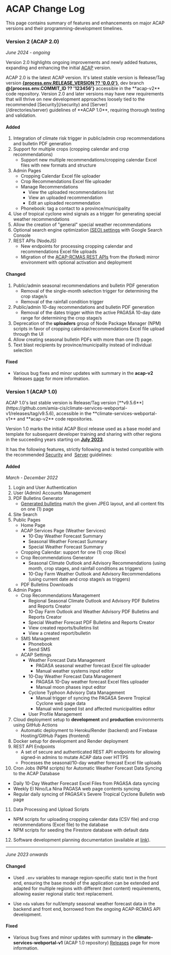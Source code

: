
# ACAP Change Log

This page contains summary of features and enhancements on major ACAP versions and their programming-development timelines.

<Steps>

### Version 2 (ACAP 2.0)

_June 2024 - ongoing_

Version 2.0 highlights ongoing improvements and newly added features, expanding and enhancing the initial [ACAP](#version-1-acap-10) version.

<Callout type="info" emoji="ℹ️">
ACAP 2.0 is the latest ACAP version. It's latest stable version is Release/Tag version <b><a href={process.env.RELEASE_PAGE}><u>{process.env.RELEASE_VERSION ?? '0.0.0'}</u></a></b>, dev branch <b>@{process.env.COMMIT_ID ?? '123456'}</b> accessible in the **acap-v2** code repository.
</Callout>

<Callout>
Version 2.0 and later versions may have new requirements that will thrive on new development approaches loosely tied to the recommended [Security](/security) and [Server](/directories/server) guidelines of **ACAP 1.0**, requiring thorough testing and validation.
</Callout>

<br />

<div className="text-semibold text-sm text-slate-500 no-underline">

#### Added

1. Integration of climate risk trigger in public/admin crop recommendations and bulletin PDF generation
2. Support for multiple crops (cropping calendar and crop recommendations)
   - Support new multiple recommendations/cropping calendar Excel files with new formats and structure
3. Admin Pages
   - Cropping Calendar Excel file uploader
   - Crop Recommendations Excel file uploader
   - Manage Recommendations
      - View the uploaded recommendations list
      - View an uploaded recommendation
      - Edit an uploaded recommendation
   - Phonebook: tag a contact to a province/municipality
4. Use of tropical cyclone wind signals as a trigger for generating special weather recommendations
5. Allow the creation of "general" special weather recommendations
6. Optional search engine optimization [(SEO) settings](/post-installation/google-search) with Google Search Console
7. REST APIs (NodeJS)
   - New endpoints for processing cropping calendar and recommendations Excel file uploads
   - Migration of the [ACAP-RCMAS REST APIs](/post-installation/acap-rcmas-api) from the (forked) mirror environment with optional activation and deployment

#### Changed

1. Public/admin seasonal recommendations and bulletin PDF generation
   - Removal of the single-month selection trigger for determining the crop stage/s
   - Removal of the rainfall condition trigger
2. Public/admin 10-day recommendations and bulletin PDF generation
   - Removal of the dates trigger within the active PAGASA 10-day date range for determining the crop stage/s
3. Deprecation of the **uploaders** group of Node Package Manager (NPM) scripts in favor of cropping calendar/recommendations Excel file upload through the UI
4. Allow creating seasonal bulletin PDFs with more than one (1) page.
5. Text blast recipients by province/municipality instead of individual selection

#### Fixed

- Various bug fixes and minor updates with summary in the **acap-v2** Releases [page](https://github.com/amia-cis/acap-v2/releases) for more information.
</div>

### Version 1 (ACAP 1.0)

<Callout type="info" emoji="ℹ️">
ACAP 1.0's last stable version is Release/Tag version [**v9.5.6**](https://github.com/amia-cis/climate-services-webportal-v1/releases/tag/v9.5.6), accessible in the **climate-services-webportal-v1** and **acap-v2** code repositories.
</Callout>

Version 1.0 marks the initial ACAP Bicol release used as a base model and template for subsequent developer training and sharing with other regions in the succeeding years starting on [**July 2023**](https://uplbfi.org/?p=2097).

It has the following features, strictly following and is tested compatible with the recommended [Security](/security) and  [Server](/directories/server) guidelines:

<div className="text-semibold text-sm text-slate-500 no-underline">

#### Added

_March - December 2022_

1. Login and User Authentication
2. User (Admin) Accounts Management
3. PDF Bulletins Generator
   - [Generated bulletins](/articles/pdf-development) match the given JPEG layout, and all content fits on one (1) page
4. Site Search
5. Public Pages
   - Home Page
   - ACAP Services Page (Weather Services)
      - 10-Day Weather Forecast Summary
      - Seasonal Weather Forecast Summary
      - Special Weather Forecast Summary
   - Cropping Calendar: support for one (1) crop (Rice)
   - Crop Recommendations Generator
      - Seasonal Climate Outlook and Advisory Recommendations (using month, crop stages, and rainfall conditions as triggers)
      - 10-Day Farm Weather Outlook and Advisory Recommendations (using current date and crop stage/s as triggers)
   - PDF Bulletins Downloads
6. Admin Pages
   - Crop Recommendations Management
      - Regional Seasonal Climate Outlook and Advisory PDF Bulletins and Reports Creator
      - 10-Day Farm Outlook and Weather Advisory PDF Bulletins and Reports Creator
      - Special Weather Forecast PDF Bulletins and Reports Creator
      - View created reports/bulletins list
      - View a created report/bulletin
   - SMS Management
      - Phonebook
      - Send SMS
   - ACAP Settings
      - Weather Forecast Data Management
         - PAGASA seasonal weather forecast Excel file uploader
         - Manual weather systems input editor
      - 10-Day Weather Forecast Data Management
         - PAGASA 10-Day weather forecast Excel files uploader
         - Manual moon phases input editor
      - Cyclone Typhoon Advisory Data Management
         - Manual trigger of syncing the PAGASA Severe Tropical Cyclone web page data
         - Manual wind speed list and affected municipalities editor
      - User Profile Management
7. Cloud deployment setup to **development** and **production** environments using GitHub Actions
   - Automatic deployment to Heroku/Render (backend) and Firebase Hosting/GitHub Pages (frontend)
8. Docker setup for development and Render deployment
9. REST API Endpoints
   - A set of secure and authenticated REST API endpoints for allowing signed-in admins to mutate ACAP data over HTTPS
   - Processes the seasonal/10-day weather forecast Excel file uploads
10. Cron Jobs (NPM scripts) for Automatic Weather Forecast Data Syncing to the ACAP Database
   - Daily 10-Day Weather Forecast Excel Files from PAGASA data syncing
   - Weekly El Nino/La Nina PAGASA web page contents syncing
   - Regular daily syncing of PAGASA's Severe Tropical Cyclone Bulletin web page
11. Data Processing and Upload Scripts
   - NPM scripts for uploading cropping calendar data (CSV file) and crop recommendations (Excel file) to the database
   - NPM scripts for seeding the Firestore database with default data
12. Software development planning documentation (available at [link](https://github.com/amia-cis/acap-v2/tree/dev/docs)).


---

_June 2023 onwards_

#### Changed

- Used `.env` variables to manage region-specific static text in the front end, ensuring the base model of the application can be extended and adapted for multiple regions with different (text content) requirements, allowing easier regional static text replacement.

- Use `nda` values for null/empty seasonal weather forecast data in the backend and front end, borrowed from the ongoing ACAP-RCMAS API development.

#### Fixed

- Various bug fixes and minor updates with summary in the **climate-services-webportal-v1** (ACAP 1.0 repository) [Releases](https://github.com/amia-cis/climate-services-webportal-v1/releases) page for more information.

</div>

</Steps>
